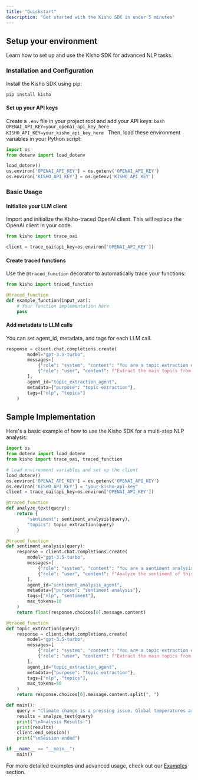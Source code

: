 ```yaml
---
title: "Quickstart"
description: "Get started with the Kisho SDK in under 5 minutes"
---
```


## Setup your environment

Learn how to set up and use the Kisho SDK for advanced NLP tasks.

### Installation and Configuration

Install the Kisho SDK using pip:

```bash
pip install kisho
```

#### Set up your API keys

Create a `.env` file in your project root and add your API keys:
`bash
    OPENAI_API_KEY=your_openai_api_key_here
    KISHO_API_KEY=your_kisho_api_key_here
    `
Then, load these environment variables in your Python script:

```python
import os
from dotenv import load_dotenv

load_dotenv()
os.environ['OPENAI_API_KEY'] = os.getenv('OPENAI_API_KEY')
os.environ['KISHO_API_KEY'] = os.getenv('KISHO_API_KEY')
```

### Basic Usage

#### Initialize your LLM client

Import and initialize the Kisho-traced OpenAI client. This will replace the OpenAI client in your code.

```python
from kisho import trace_oai

client = trace_oai(api_key=os.environ['OPENAI_API_KEY'])
```

#### Create traced functions

Use the `@traced_function` decorator to automatically trace your functions:

```python
from kisho import traced_function

@traced_function
def example_function(input_var):
    # Your function implementation here
    pass
```

#### Add metadata to LLM calls

You can set agent_id, metadata, and tags for each LLM call.

```python
response = client.chat.completions.create(
        model="gpt-3.5-turbo",
        messages=[
            {"role": "system", "content": "You are a topic extraction expert. Identify the main topics in the given text."},
            {"role": "user", "content": f"Extract the main topics from this text and return them as a comma-separated list:\n{query}"}
        ],
        agent_id="topic_extraction_agent",
        metadata={"purpose": "topic extraction"},
        tags=["nlp", "topics"]
    )
```

## Sample Implementation

Here's a basic example of how to use the Kisho SDK for a multi-step NLP analysis:

```python
import os
from dotenv import load_dotenv
from kisho import trace_oai, traced_function

# Load environment variables and set up the client
load_dotenv()
os.environ['OPENAI_API_KEY'] = os.getenv('OPENAI_API_KEY')
os.environ['KISHO_API_KEY'] = "your-kisho-api-key"
client = trace_oai(api_key=os.environ['OPENAI_API_KEY'])

@traced_function
def analyze_text(query):
    return {
        "sentiment": sentiment_analysis(query),
        "topics": topic_extraction(query)
    }

@traced_function
def sentiment_analysis(query):
    response = client.chat.completions.create(
        model="gpt-3.5-turbo",
        messages=[
            {"role": "system", "content": "You are a sentiment analysis expert. Provide a sentiment score from -1 (very negative) to 1 (very positive)."},
            {"role": "user", "content": f"Analyze the sentiment of this text and return only a number:\n{query}"}
        ],
        agent_id="sentiment_analysis_agent",
        metadata={"purpose": "sentiment analysis"},
        tags=["nlp", "sentiment"],
        max_tokens=10
    )
    return float(response.choices[0].message.content)

@traced_function
def topic_extraction(query):
    response = client.chat.completions.create(
        model="gpt-3.5-turbo",
        messages=[
            {"role": "system", "content": "You are a topic extraction expert. Identify the main topics in the given text."},
            {"role": "user", "content": f"Extract the main topics from this text and return them as a comma-separated list:\n{query}"}
        ],
        agent_id="topic_extraction_agent",
        metadata={"purpose": "topic extraction"},
        tags=["nlp", "topics"],
        max_tokens=50
    )
    return response.choices[0].message.content.split(", ")

def main():
    query = "Climate change is a pressing issue. Global temperatures are rising, and we need to take action."
    results = analyze_text(query)
    print("\nAnalysis Results:")
    print(results)
    client.end_session()
    print("\nSession ended")

if __name__ == "__main__":
    main()
```

For more detailed examples and advanced usage, check out our [Examples](/examples) section.
